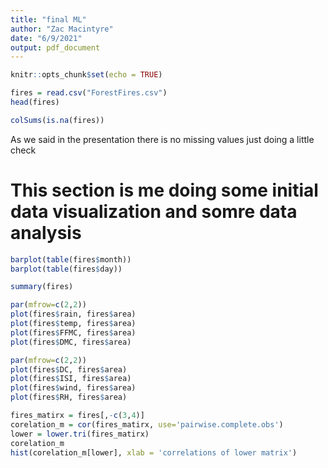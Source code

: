 ```yaml
---
title: "final ML"
author: "Zac Macintyre"
date: "6/9/2021"
output: pdf_document
---
```


```r
knitr::opts_chunk$set(echo = TRUE)
```



```r
fires = read.csv("ForestFires.csv")
head(fires)
```

```r

colSums(is.na(fires))

```
As we said in the presentation there is no missing values just doing a little check

# This section is me doing some initial data visualization and somre data analysis

```r
barplot(table(fires$month))
barplot(table(fires$day))
```
```r
summary(fires)
```

```r
par(mfrow=c(2,2))
plot(fires$rain, fires$area)
plot(fires$temp, fires$area)
plot(fires$FFMC, fires$area)
plot(fires$DMC, fires$area)
```
```r
par(mfrow=c(2,2))
plot(fires$DC, fires$area)
plot(fires$ISI, fires$area)
plot(fires$wind, fires$area)
plot(fires$RH, fires$area)
```

```r
fires_matirx = fires[,-c(3,4)]
corelation_m = cor(fires_matirx, use='pairwise.complete.obs')
lower = lower.tri(fires_matirx)
corelation_m
hist(corelation_m[lower], xlab = 'correlations of lower matrix')
```

